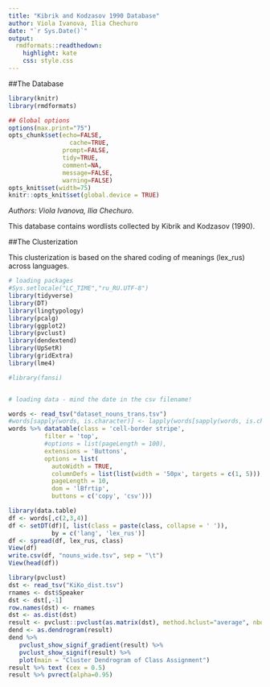 ```yaml
---
title: "Kibrik and Kodzasov 1990 Database"
author: Viola Ivanova, Ilia Chechuro
date: "`r Sys.Date()`"
output:
  rmdformats::readthedown:
    highlight: kate
    css: style.css
---
```


##The Database

```r
library(knitr)
library(rmdformats)

## Global options
options(max.print="75")
opts_chunk$set(echo=FALSE,
	             cache=TRUE,
               prompt=FALSE,
               tidy=TRUE,
               comment=NA,
               message=FALSE,
               warning=FALSE)
opts_knit$set(width=75)
knitr::opts_knit$set(global.device = TRUE)
```

*Authors: Viola Ivanova, Ilia Chechuro.*

This database contains wordlists collected by Kibrik and Kodzasov (1990).

##The Clusterization

This clusterization is based on the shared coding of meanings (lex_rus) across languages.

```r

# loading packages
#Sys.setlocale("LC_TIME","ru_RU.UTF-8")
library(tidyverse)
library(DT)
library(lingtypology)
library(pcalg)
library(ggplot2)
library(pvclust)
library(dendextend)
library(UpSetR)
library(gridExtra)
library(lme4)

#library(fansi)


# loading data - mind the date in the csv filename!

words <- read_tsv("dataset_nouns_trans.tsv")
#words[sapply(words, is.character)] <- lapply(words[sapply(words, is.character)], as.factor)
words %>% datatable(class = 'cell-border stripe', 
          filter = 'top', 
          #options = list(pageLength = 100),
          extensions = 'Buttons', 
          options = list(
            autoWidth = TRUE,
            columnDefs = list(list(width = '50px', targets = c(1, 5))),
            pageLength = 10,
            dom = 'lBfrtip',
            buttons = c('copy', 'csv')))
```

```r
library(data.table)
df <- words[,c(2,3,4)]
df <- setDT(df)[, list(class = paste(class, collapse = ' ')), 
            by = c('lang', 'lex_rus')]
df <- spread(df, lex_rus, class)
View(df)
write.csv(df, "nouns_wide.tsv", sep = "\t")
View(head(df))
```

```r
library(pvclust)
dst <- read_tsv("KiKo_dist.tsv")
rnames <- dst$Speaker
dst <- dst[,-1]
row.names(dst) <- rnames
dst <- as.dist(dst)
result <- pvclust::pvclust(as.matrix(dst), method.hclust="average", nboot=100, quiet=TRUE)
dend <- as.dendrogram(result)
dend %>%
   pvclust_show_signif_gradient(result) %>%
   pvclust_show_signif(result) %>%
   plot(main = "Cluster Dendrogram of Class Assignment")
result %>% text (cex = 0.5) 
result %>% pvrect(alpha=0.95)
```

